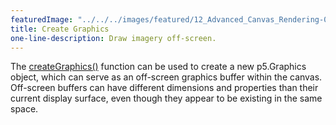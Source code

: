 ---
featuredImage: "../../../images/featured/12_Advanced_Canvas_Rendering-00_Create_Graphics-thumbnail.png"
title: Create Graphics
one-line-description: Draw imagery off-screen.
---

The
<a href="https://p5js.org/reference/#/p5/createGraphics" target="_blank">createGraphics()</a>
function can be used to create a new p5.Graphics object, which can serve as
an off-screen graphics buffer within the canvas. Off-screen buffers can have
different dimensions and properties than their current display surface, even
though they appear to be existing in the same space.